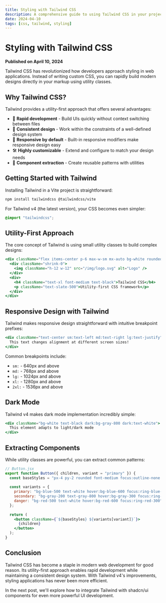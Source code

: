 ```yaml
---
title: Styling with Tailwind CSS
description: A comprehensive guide to using Tailwind CSS in your projects
date: 2024-04-10
tags: [css, tailwind, styling]
---
```


# Styling with Tailwind CSS

**Published on April 10, 2024**

Tailwind CSS has revolutionized how developers approach styling in web applications. Instead of writing custom CSS, you can rapidly build modern designs directly in your markup using utility classes.

## Why Tailwind CSS?

Tailwind provides a utility-first approach that offers several advantages:

- 🚀 **Rapid development** - Build UIs quickly without context switching between files
- 🔄 **Consistent design** - Work within the constraints of a well-defined design system
- 📱 **Responsive by default** - Built-in responsive modifiers make responsive design easy
- 🛠️ **Highly customizable** - Extend and configure to match your design needs
- 🧩 **Component extraction** - Create reusable patterns with utilities

## Getting Started with Tailwind

Installing Tailwind in a Vite project is straightforward:

```bash
npm install tailwindcss @tailwindcss/vite
```

For Tailwind v4 (the latest version), your CSS becomes even simpler:

```css
@import "tailwindcss";
```

## Utility-First Approach

The core concept of Tailwind is using small utility classes to build complex designs:

```jsx
<div className="flex items-center p-6 max-w-sm mx-auto bg-white rounded-xl shadow-lg space-x-4">
  <div className="shrink-0">
    <img className="h-12 w-12" src="/img/logo.svg" alt="Logo" />
  </div>
  <div>
    <h4 className="text-xl font-medium text-black">Tailwind CSS</h4>
    <p className="text-slate-500">Utility-first CSS framework</p>
  </div>
</div>
```

## Responsive Design with Tailwind

Tailwind makes responsive design straightforward with intuitive breakpoint prefixes:

```jsx
<div className="text-center sm:text-left md:text-right lg:text-justify">
  This text changes alignment at different screen sizes!
</div>
```

Common breakpoints include:
- `sm:` - 640px and above
- `md:` - 768px and above
- `lg:` - 1024px and above
- `xl:` - 1280px and above
- `2xl:` - 1536px and above

## Dark Mode

Tailwind v4 makes dark mode implementation incredibly simple:

```jsx
<div className="bg-white text-black dark:bg-gray-800 dark:text-white">
  This element adapts to light/dark mode
</div>
```

## Extracting Components

While utility classes are powerful, you can extract common patterns:

```jsx
// Button.jsx
export function Button({ children, variant = "primary" }) {
  const baseStyles = "px-4 py-2 rounded font-medium focus:outline-none focus:ring-2";
  
  const variants = {
    primary: "bg-blue-500 text-white hover:bg-blue-600 focus:ring-blue-300",
    secondary: "bg-gray-200 text-gray-800 hover:bg-gray-300 focus:ring-gray-200",
    danger: "bg-red-500 text-white hover:bg-red-600 focus:ring-red-300"
  };
  
  return (
    <button className={`${baseStyles} ${variants[variant]}`}>
      {children}
    </button>
  );
}
```

## Conclusion

Tailwind CSS has become a staple in modern web development for good reason. Its utility-first approach enables rapid development while maintaining a consistent design system. With Tailwind v4's improvements, styling applications has never been more efficient.

In the next post, we'll explore how to integrate Tailwind with shadcn/ui components for even more powerful UI development. 